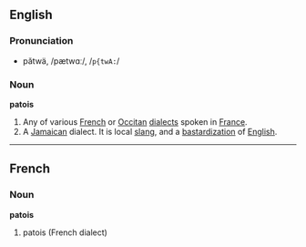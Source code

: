==English==
===Pronunciation===
*pătwä, /pætwɑː/, /<tt>p{twA:</tt>/

===Noun===
'''patois'''

#Any of various [[French]] or [[Occitan]] [[dialect]]s spoken in [[France]].
#A [[Jamaican]] dialect. It is local [[slang]], and a [[bastardization]] of [[English]].

----

==French==
===Noun===
'''patois'''

#patois (French dialect)
